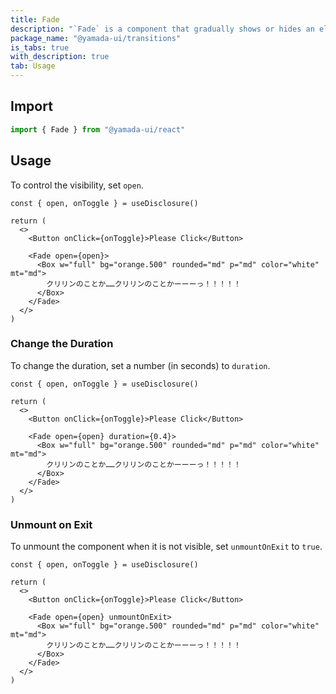 ```yaml
---
title: Fade
description: "`Fade` is a component that gradually shows or hides an element."
package_name: "@yamada-ui/transitions"
is_tabs: true
with_description: true
tab: Usage
---
```


## Import

```ts
import { Fade } from "@yamada-ui/react"
```

## Usage

To control the visibility, set `open`.

```tsx functional=true
const { open, onToggle } = useDisclosure()

return (
  <>
    <Button onClick={onToggle}>Please Click</Button>

    <Fade open={open}>
      <Box w="full" bg="orange.500" rounded="md" p="md" color="white" mt="md">
        クリリンのことか……クリリンのことかーーーっ！！！！！
      </Box>
    </Fade>
  </>
)
```

### Change the Duration

To change the duration, set a number (in seconds) to `duration`.

```tsx functional=true
const { open, onToggle } = useDisclosure()

return (
  <>
    <Button onClick={onToggle}>Please Click</Button>

    <Fade open={open} duration={0.4}>
      <Box w="full" bg="orange.500" rounded="md" p="md" color="white" mt="md">
        クリリンのことか……クリリンのことかーーーっ！！！！！
      </Box>
    </Fade>
  </>
)
```

### Unmount on Exit

To unmount the component when it is not visible, set `unmountOnExit` to `true`.

```tsx functional=true
const { open, onToggle } = useDisclosure()

return (
  <>
    <Button onClick={onToggle}>Please Click</Button>

    <Fade open={open} unmountOnExit>
      <Box w="full" bg="orange.500" rounded="md" p="md" color="white" mt="md">
        クリリンのことか……クリリンのことかーーーっ！！！！！
      </Box>
    </Fade>
  </>
)
```
